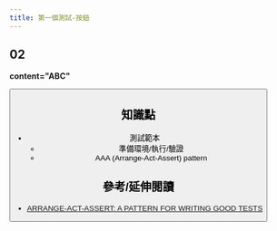 ```yaml
---
title: 第一個測試-按鈕
---
```


## 02 
 

**content="ABC"**    

<Button content="ABC" />



## 知識點

- 測試範本
    - 準備環境/執行/驗證
    - AAA (Arrange-Act-Assert) pattern 


## 參考/延伸閱讀
- [ARRANGE-ACT-ASSERT: A PATTERN FOR WRITING GOOD TESTS](https://automationpanda.com/2020/07/07/arrange-act-assert-a-pattern-for-writing-good-tests/)
 